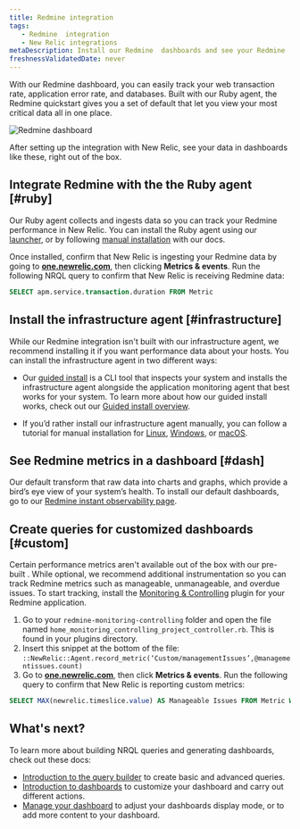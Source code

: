 ```yaml
---
title: Redmine integration
tags:
   - Redmine  integration
   - New Relic integrations
metaDescription: Install our Redmine  dashboards and see your Redmine  data in New Relic.
freshnessValidatedDate: never
---
```



With our Redmine dashboard, you can easily track your web transaction rate, application error rate, and databases. Built with our Ruby agent, the Redmine quickstart gives you a set of default <InlinePopover type="dashboards" /> that let you view your most critical data all in one place.

<img
    src={infrastructureRedmineIoDash}
    title="Redmine dashboard"
    alt="Redmine dashboard"
/>

<figcaption>
After setting up the integration with New Relic, see your data in dashboards like these, right out of the box.
</figcaption>

## Integrate Redmine with the the Ruby agent [#ruby]

Our Ruby agent collects and ingests data so you can track your Redmine performance in New Relic. You can install the Ruby agent using our [launcher](https://one.newrelic.com/marketplace?account=1&state=eb17d004-3569-306a-d693-9506d3d0cf4e), or by following [manual installation](/docs/apm/agents/ruby-agent/installation/install-new-relic-ruby-agent) with our docs.

Once installed, confirm that New Relic is ingesting your Redmine data by going to **[one.newrelic.com](https://one.newrelic.com/all-capaibilities)**, then clicking **Metrics & events**. Run the following NRQL query to confirm that New Relic is receiving Redmine data:

```sql
SELECT apm.service.transaction.duration FROM Metric
```

## Install the infrastructure agent [#infrastructure]

While our Redmine integration isn't built with our infrastructure agent, we recommend installing it if you want performance data about your hosts. You can install the infrastructure agent in two different ways: 
	
* Our [guided install](https://one.newrelic.com/nr1-core?state=4f81feab-35f7-e97e-9903-52510f8542bd) is a CLI tool that inspects your system and installs the infrastructure agent alongside the application monitoring agent that best works for your system. To learn more about how our guided install works, check out our [Guided install overview](/docs/infrastructure/host-integrations/installation/new-relic-guided-install-overview). 

* If you’d rather install our infrastructure agent manually, you can follow a tutorial for manual installation for [Linux](/docs/infrastructure/install-infrastructure-agent/linux-installation/install-infrastructure-monitoring-agent-linux), [Windows](/docs/infrastructure/install-infrastructure-agent/windows-installation/install-infrastructure-monitoring-agent-windows/), or [macOS](/docs/infrastructure/install-infrastructure-agent/macos-installation/install-infrastructure-monitoring-agent-macos/).

## See Redmine metrics in a dashboard [#dash]

Our default <InlinePopover type="dashboards" /> transform that raw data into charts and graphs, which provide a bird’s eye view of your system’s health. To install our default dashboards, go to our [Redmine instant observability page](https://newrelic.com/instant-observability/redmine). 

## Create queries for customized dashboards [#custom]

Certain performance metrics aren't available out of the box with our pre-built <InlinePopover type="dashboards" />. While optional, we recommend additional instrumentation so you can track Redmine metrics such as manageable, unmanageable, and overdue issues. To start tracking, install the [Monitoring & Controlling](https://www.redmine.org/plugins/monitoring-controlling) plugin for your Redmine application.

1. Go to your `redmine-monitoring-controlling` folder and open the file named `home_monitoring_controlling_project_controller.rb`. This is found in your plugins directory.
2. Insert this snippet at the bottom of the file: `::NewRelic::Agent.record_metric(‘Custom/managementIssues’,@managementissues.count)`
3. Go to **[one.newrelic.com](https://one.newrelic.com/all-capabilities)**, then click **Metrics & events**. Run the following query to confirm that New Relic is reporting custom metrics:

```sql
SELECT MAX(newrelic.timeslice.value) AS Manageable Issues FROM Metric WHERE metricTimesliceName like '%Custom/managementissues%'
```

## What's next?

To learn more about building NRQL queries and generating dashboards, check out these docs:

* [Introduction to the query builder](/docs/query-your-data/explore-query-data/query-builder/introduction-query-builder) to create basic and advanced queries.
* [Introduction to dashboards](/docs/query-your-data/explore-query-data/dashboards/introduction-dashboards) to customize your dashboard and carry out different actions.
* [Manage your dashboard](/docs/query-your-data/explore-query-data/dashboards/manage-your-dashboard) to adjust your dashboards display mode, or to add more content to your dashboard.
